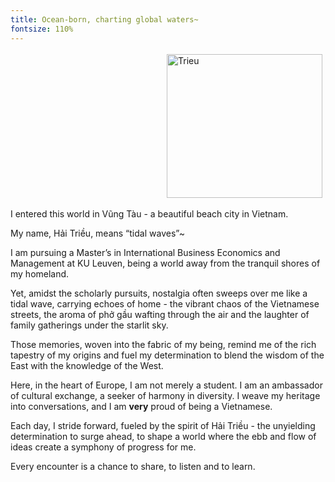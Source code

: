 ```yaml
---
title: Ocean-born, charting global waters~
fontsize: 110%
---
```

<img src="images/profile-photo.png" alt="Trieu" width="249" height="230" style="float:middle;margin:3px 250px"/> 

I entered this world in Vũng Tàu - a beautiful beach city in Vietnam. 

My name, Hải Triều, means "tidal waves"~

I am pursuing a Master's in International Business Economics and Management at KU Leuven, being a world away from the tranquil shores of my homeland. 

Yet, amidst the scholarly pursuits, nostalgia often sweeps over me like a tidal wave, carrying echoes of home - the vibrant chaos of the Vietnamese streets, the aroma of phở gầu wafting through the air and the laughter of family gatherings under the starlit sky.

Those memories, woven into the fabric of my being, remind me of the rich tapestry of my origins and fuel my determination to blend the wisdom of the East with the knowledge of the West.

Here, in the heart of Europe, I am not merely a student. I am an ambassador of cultural exchange, a seeker of harmony in diversity. I weave my heritage into conversations, and I am **very** proud of being a Vietnamese.

Each day, I stride forward, fueled by the spirit of Hải Triều - the unyielding determination to surge ahead, to shape a world where the ebb and flow of ideas create a symphony of progress for me.

Every encounter is a chance to share, to listen and to learn.
